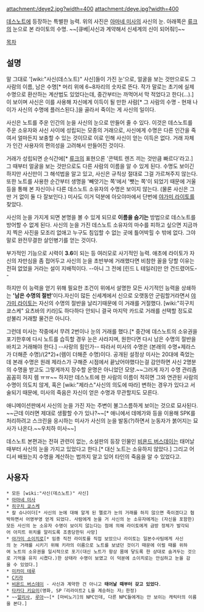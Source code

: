attachment:/deye2.jpg?width=400
attachment:/deye.jpg?width=400

[[데스노트]]에 등장하는 특별한 능력. 위의 사진은 [[아마네 미사]]의 사신의 눈. 아래쪽은 [[류크]]의 눈으로 본 라이토의 수명.
~~[큐베|사신과 계약해서 신세계의 신이 되어줘!]~~

[[목차]]
== 설명 ==
말 그대로 '[wiki:"사신(데스노트)" 사신]들이 가진 눈'으로, 얼굴을 보는 것만으로도 그 사람의 이름, 남은 수명[* 머리 위에 6~8자리의 숫자로 뜬다. 작가 말로는 초기에 실제 수명으로 환산하는 계산법도 있었다는데, 중간부터는 까먹어서 막 적었다고 한다(…).]이 보이며 사신은 이를 사용해 자신에게 이득이 될 만한 사람[* 그 사람의 수명 - 현재 나이가 사신의 수명에 플러스된다.]을 골라서 죽이는 게 사신의 일이다.

사신은 노트를 주운 인간의 눈을 사신의 눈으로 만들어 줄 수 있다. 이것은 데스노트를 주운 소유자와 사신 사이에 성립되는 모종의 거래으로, 사신에게 수명은 다른 인간을 죽여서 얼마든지 보충할 수 있는 것이므로 이로 인해 사신이 얻는 이득은 없다. 거래 자체가 인간 사용자의 편의성을 고려해서 만들어진 것이다.

거래가 성립되면 순식간에[* [[류크]]의 표현으론 '콘텍트 렌즈 끼는 것만큼 빠르다'라고.] 그 때부터 얼굴을 보는 것만으로도 다른 사람의 이름을 알 수 있게 된다. 수명도 보이긴 하지만 사신만이 그 해석법을 알고 있고, 사신은 규칙상 절대로 그걸 가르쳐주지 않는다. 또한 노트를 사용한 순간부터 생명을 '빼앗기는 쪽'에서 '뺏는 쪽'이 되었기 때문에 거울 등을 통해 본 자신이나 다른 데스노트 소유자의 수명은 보이지 않는다. (물론 사신은 그딴 거 없이 둘 다 잘보인다.) 미사도 이거 덕분에 아오야마에서 단번에 [[야가미 라이토]]를 찾았다.

사신의 눈을 가지게 되면 본명을 볼 수 있게 되므로 '''이름을 숨기는''' 방법으로 데스노트를 방어할 수 없게 된다. 사신의 눈을 가진 데스노트 소유자의 마수를 피하고 싶으면 지금까지 찍은 사진을 모조리 없애고 누구도 침입할 수 없는 곳에 틀어박힐 수 밖에 없다. 그야말로 완전무결한 살인병기를 얻는 것이다.

부가적인 기능으로 시력이 '''3.6'''이 되는 등 여러모로 사기적인 능력. 애초에 라이토가 자신의 자만심을 좀 접어두고 사신의 눈을 초반부에 거래했다면 비참한 꼴을 당할 이유는 전혀 없었을 거라는 설이 지배적이다. --아니 그 전에 [린드 L 테일러]만 안 건드렸어도--

하지만 이 능력을 얻기 위해 필요한 조건이 위에서 설명한 모든 사기적인 능력을 상쇄하는 ''''남은 수명의 절반''''이다.자신이 많든 신세계에서 신으로 오랫동안 군림할거라면서 [[야가미 라이토]]는 자신의 수명의 절반을 날리기때문에 이 거래를 거절했다. [wiki:"히구치 쿄스케" 요츠바의 키라]도 하다하다 안되니 결국 마지막 카드로 거래를 선택할 정도로 섣불리 거래할 물건은 아니다.

그런데 미사는 작중에서 무려 2번이나 눈의 거래를 했다.[* 중간에 데스노트의 소유권을 포기한후에 다시 노트를 습득할 경우 눈은 사라지며, 원한다면 다시 남은 수명의 절반을 바치고 거래해야 한다.] --사랑의 힘인가-- 따라서 미사의 수명은 (본래의 수명+제라스가 더해준 수명)/(2*2)+(렘이 더해준 수명)이다. 공개된 설정상 미사는 20대에 죽었는데 본래 수명은 원래 제라스가 구해준 시점에서 끝났어야했다는걸 감안하면 사신 2명분의 수명을 받고도 그렇게까지 장수할 운명은 아니었던 모양.~~그러게 자기 수명 관리좀 꼼꼼히 하지 렘 ㅠㅠ~~ 하지만 데스노트에 한 사람의 이름이 적히면 그와 연관된 사람의 수명이 의도치 않게, 혹은 [wiki:"제라스"사신의 의도에 따라] 변하는 경우가 있다고 서술되기 때문에, 미사의 죽음은 자신이 얻은 수명과 무관할지도 모른다.

애니메이션판에서 사신의 눈을 가진 자는 주변이 불그스름하게 보이는 것으로 묘사된다. ~~근데 이러면 제대로 생활할 수가 있나?~~[* 애니에서 데메가와 등을 이용해 SPK를 처리하려고 스크린을 응시하는 미사가 사신의 눈을 발동(?)하면서 눈동자가 붉어지는 묘사가 나온다.~~우치하 미사~~]

데스노트 본편과는 전혀 관련이 없는, 소설판의 등장 인물인 [[비욘드 버스데이]]는 태어날 때부터 사신의 눈을 가지고 있었다고 한다.[* 대신 노트는 소유하지 않았다.] 그리고 어디서 배웠는지 수명을 계산하는 법까지 알고 있어 타인의 죽음을 알 수 있었다고.

== 사용자 ==
 * 모든 [wiki:"사신(데스노트)" 사신] 
 * [[아마네 미사]]
 * [[히구치 쿄스케]]
 * 칼 슈나이더[* 사신의 눈에 대해 알게 된 멜로가 눈의 거래를 하지 않으면 죽이겠다고 협박하면서 어영부영 얻게 되었다. 사람에게 눈을 거 사신의 눈 소유자에게는 (자신을 포함한)모든 사신의 눈 소유자 수명이 보이지 않는다는 점에 의해 라이토에게 금방 정체가 발각되어 아지트 위치를 알리도록 조종당한뒤 사망]
 * [[야가미 소이치로]][* 임종 직전 라이토를 직접 보았으나 라이토는 일본수사팀에게 사신의 눈 거래를 시키기 위해 키라의 이름으로 노트를 보냈던 것이기 때문에 이럴 때를 위하여 노트의 소유권을 일시적으로 포기(대신 노트가 항상 몸에 닿도록 한 상대로 숨겨두는 것으로 기억을 유지 시켰다.)한 상태라 수명이 보였고 이 덕분에 소이치로는 안심하고 눈을 감을 수 있었다.]
 * [[미카미 테루]]
 * [[C키라]]
 * [[비욘드 버스데이]] - 사신과 계약한 건 아니고 '''태어날 때부터 갖고 있었다'''.
 * [[타카다 키요미]](영화, SP『리라이트2 L을 계승하는 자』한정)
 * ~~[[알리사]], [[루아]]~~[* [마비노기]의 NPC인데, 다른 NPC들에게는 안 보이는 캐릭터의 이름을 본다.]
